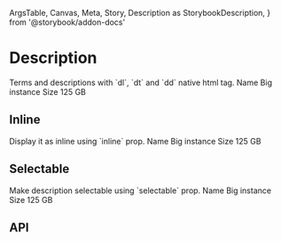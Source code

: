   ArgsTable,
  Canvas,
  Meta,
  Story,
  Description as StorybookDescription,
} from '@storybook/addon-docs'

<Meta title="Components/Data Display/Description" component={Description} />

# Description

<StorybookDescription>
  Terms and descriptions with `dl`, `dt` and `dd` native html tag.
</StorybookDescription>

<Canvas>
  <Story name="Basic">
    <Description>
      <Description.Term>Name</Description.Term>
      <Description.Desc>Big instance</Description.Desc>
      <Description.Term>Size</Description.Term>
      <Description.Desc>125 GB</Description.Desc>
    </Description>
  </Story>
</Canvas>

## Inline

<StorybookDescription>
  Display it as inline using `inline` prop.
</StorybookDescription>

<Canvas>
  <Story name="Inline">
    <Description inline>
      <Description.Term>Name</Description.Term>
      <Description.Desc>Big instance</Description.Desc>
      <Description.Term>Size</Description.Term>
      <Description.Desc>125 GB</Description.Desc>
    </Description>
  </Story>
</Canvas>

## Selectable

<StorybookDescription>
  Make description selectable using `selectable` prop.
</StorybookDescription>

<Canvas>
  <Story name="Selectable">
    <Description inline selectable>
      <Description.Term>Name</Description.Term>
      <Description.Desc>Big instance</Description.Desc>
      <Description.Term>Size</Description.Term>
      <Description.Desc>125 GB</Description.Desc>
    </Description>
  </Story>
</Canvas>

## API

<ArgsTable of={Description} />

